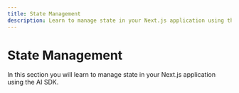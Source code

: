 ```yaml
---
title: State Management
description: Learn to manage state in your Next.js application using the AI SDK
---
```


# State Management

In this section you will learn to manage state in your Next.js application using the AI SDK.
